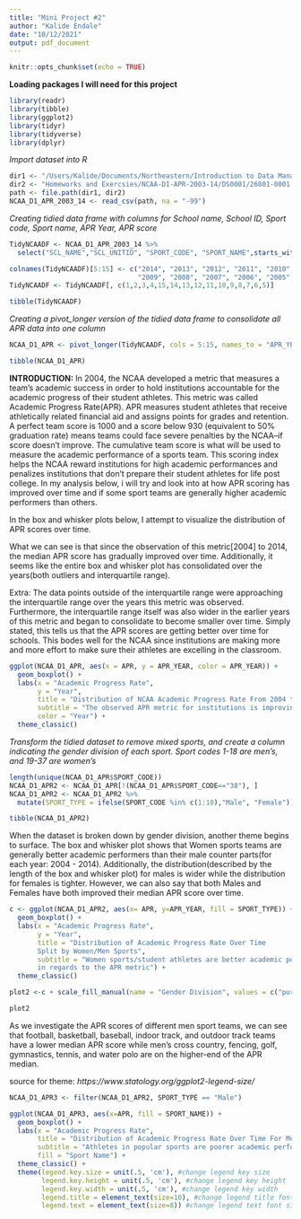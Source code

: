 ```yaml
---
title: "Mini Project #2"
author: "Kalide Endale"
date: "10/12/2021"
output: pdf_document
---
```


```r
knitr::opts_chunk$set(echo = TRUE)
```

__Loading packages I will need for this project__
```r
library(readr)
library(tibble)
library(ggplot2)
library(tidyr)
library(tidyverse)
library(dplyr)
```


*Import dataset into R*
```r
dir1 <- "/Users/Kalide/Documents/Northeastern/Introduction to Data Management and Processing"
dir2 <- "Homeworks and Exercsies/NCAA-D1-APR-2003-14/DS0001/26801-0001-Data.csv"
path <- file.path(dir1, dir2)
NCAA_D1_APR_2003_14 <- read_csv(path, na = "-99")
```



*Creating tidied data frame with columns for School name, School ID, Sport code, Sport name, APR Year, APR score*
```r
TidyNCAADF <- NCAA_D1_APR_2003_14 %>%
  select("SCL_NAME","SCL_UNITID", "SPORT_CODE", "SPORT_NAME",starts_with("APR_RATE"))

colnames(TidyNCAADF)[5:15] <- c("2014", "2013", "2012", "2011", "2010",
                                "2009", "2008", "2007", "2006", "2005", "2004")
TidyNCAADF <- TidyNCAADF[, c(1,2,3,4,15,14,13,12,11,10,9,8,7,6,5)]

tibble(TidyNCAADF)
```



*Creating a pivot_longer version of the tidied data frame to consolidate all APR data into one column*
```r
NCAA_D1_APR <- pivot_longer(TidyNCAADF, cols = 5:15, names_to = "APR_YEAR", values_to = "APR")

tibble(NCAA_D1_APR)
```


__INTRODUCTION:__
In 2004, the NCAA developed a metric that measures a team's academic success in order to hold institutions accountable for the academic progress of their student athletes. This metric was called Academic Progress Rate(APR). APR measures student athletes that receive athletically related financial aid and assigns points for grades and retention. A perfect team score is 1000 and a score below 930 (equivalent to 50%  graduation rate) means teams could face severe penalties by the NCAA--if score doesn't improve. The cumulative team score is what will be used to measure the academic performance of a sports team. This scoring index helps the NCAA reward institutions for high academic performances and penalizes institutions that don't prepare their student athletes for life post college. In my analysis below, i will try and look into at how APR scoring has improved over time and if some sport teams are generally higher academic performers than others.





In the box and whisker plots below, I attempt to visualize the distribution of APR scores over time. 

What we can see is that since the observation of this metric[2004] to 2014, the median APR score has gradually improved over time. Additionally, it seems like the entire box and whisker plot has consolidated over the years(both outliers and interquartile range). 

Extra: The data points outside of the interquartile range were approaching the interquartile range over the years this metric was observed. Furthermore, the interquartile range itself was also wider in the earlier years of this metric and began to consolidate to become smaller over time. Simply stated, this tells us that the APR scores are getting better over time for schools. This bodes well for the NCAA since institutions are making more and more effort to make sure their athletes are excelling in the classroom.
```r
ggplot(NCAA_D1_APR, aes(x = APR, y = APR_YEAR, color = APR_YEAR)) +
  geom_boxplot() +
  labs(x = "Academic Progress Rate", 
       y = "Year", 
       title = "Distribution of NCAA Academic Progress Rate From 2004 to 2014",
       subtitle = "The observed APR metric for institutions is improving over time",
       color = "Year") +
  theme_classic()
```



*Transform the tidied dataset to remove mixed sports, and create a column indicating the gender division of each sport. Sport codes 1-18 are men’s, and 19-37 are women’s*
```r
length(unique(NCAA_D1_APR$SPORT_CODE))
NCAA_D1_APR2 <- NCAA_D1_APR[!(NCAA_D1_APR$SPORT_CODE=="38"), ]
NCAA_D1_APR2 <- NCAA_D1_APR2 %>%
  mutate(SPORT_TYPE = ifelse(SPORT_CODE %in% c(1:18),"Male", "Female"))

tibble(NCAA_D1_APR2)
```


When the dataset is broken down by gender division, another theme begins to surface. The box and whisker plot shows that Women sports teams are generally better academic performers than their male counter parts(for each year: 2004 - 2014). Additionally, the distribution(described by the length of the box and whisker plot) for males is wider while the distribution for females is tighter. However, we can also say that both Males and Females have both improved their median APR score over time.
```r
c <- ggplot(NCAA_D1_APR2, aes(x= APR, y=APR_YEAR, fill = SPORT_TYPE)) + 
  geom_boxplot() +
  labs(x = "Academic Progress Rate", 
       y = "Year", 
       title = "Distribution of Academic Progress Rate Over Time 
       Split by Women/Men Sports",
       subtitle = "Women sports/student athletes are better academic performers
       in regards to the APR metric") +
  theme_classic()

plot2 <-c + scale_fill_manual(name = "Gender Division", values = c("purple", "seagreen3"))

plot2
```


As we investigate the APR scores of different men sport teams, we can see that football, basketball, baseball, indoor track, and outdoor track teams have a lower median APR score while men's cross country, fencing, golf, gymnastics, tennis, and water polo are on the higher-end of the APR median.

source for theme: *https://www.statology.org/ggplot2-legend-size/*
```r
NCAA_D1_APR3 <- filter(NCAA_D1_APR2, SPORT_TYPE == "Male")

ggplot(NCAA_D1_APR3, aes(x=APR, fill = SPORT_NAME)) +
  geom_boxplot() +
  labs(x = "Academic Progress Rate", 
       title = "Distribution of Academic Progress Rate Over Time For Men Sports",
       subtitle = "Athletes in popular sports are poorer academic performers",
       fill = "Sport Name") +
  theme_classic() +
  theme(legend.key.size = unit(.5, 'cm'), #change legend key size
        legend.key.height = unit(.5, 'cm'), #change legend key height
        legend.key.width = unit(.5, 'cm'), #change legend key width
        legend.title = element_text(size=10), #change legend title font size
        legend.text = element_text(size=8)) #change legend text font size
```

